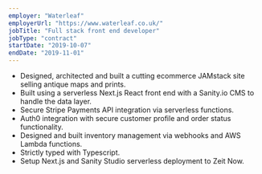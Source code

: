 ```yaml
---
employer: "Waterleaf"
employerUrl: "https://www.waterleaf.co.uk/"
jobTitle: "Full stack front end developer"
jobType: "contract"
startDate: "2019-10-07"
endDate: "2019-11-01"
---
```


- Designed, architected and built a cutting ecommerce JAMstack site selling antique maps and prints.
- Built using a serverless Next.js React front end with a Sanity.io CMS to handle the data layer.
- Secure Stripe Payments API integration via serverless functions.
- Auth0 integration with secure customer profile and order status functionality.
- Designed and built inventory management via webhooks and AWS Lambda functions.
- Strictly typed with Typescript.
- Setup Next.js and Sanity Studio serverless deployment to Zeit Now.
